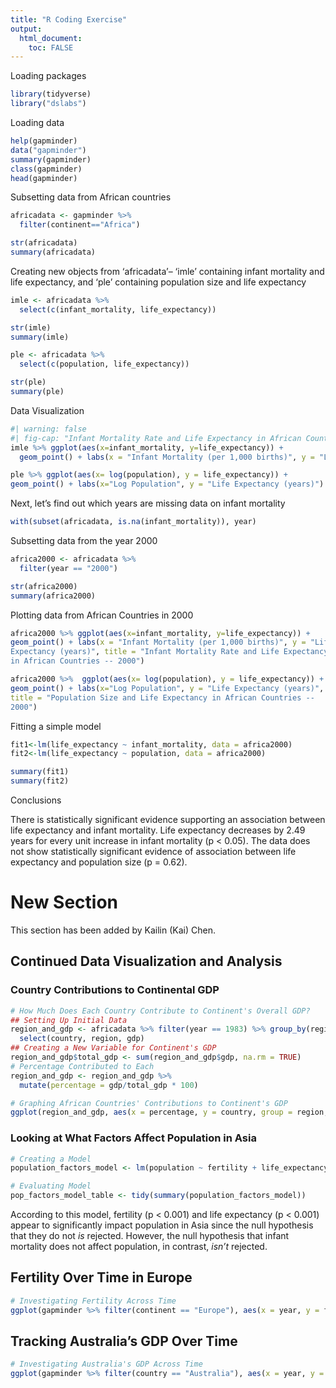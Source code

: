 ```yaml
---
title: "R Coding Exercise"
output:
  html_document:
    toc: FALSE
---
```


Loading packages

```r
library(tidyverse) 
library("dslabs")
```

Loading data

```r
help(gapminder)
data("gapminder")
summary(gapminder)
class(gapminder)
head(gapminder)
```

Subsetting data from African countries

```r
africadata <- gapminder %>% 
  filter(continent=="Africa")

str(africadata)
summary(africadata)
```

Creating new objects from 'africadata'-- 'imle' containing infant mortality and life expectancy, and 'ple' containing population size and life expectancy

```r
imle <- africadata %>% 
  select(c(infant_mortality, life_expectancy))

str(imle)
summary(imle)

ple <- africadata %>% 
  select(c(population, life_expectancy))

str(ple)
summary(ple)

```

Data Visualization

```r
#| warning: false
#| fig-cap: "Infant Mortality Rate and Life Expectancy in African Countries -- 1960 - 2015"
imle %>% ggplot(aes(x=infant_mortality, y=life_expectancy)) + 
  geom_point() + labs(x = "Infant Mortality (per 1,000 births)", y = "Life Expectancy (years)")
```

```r
ple %>% ggplot(aes(x= log(population), y = life_expectancy)) + 
geom_point() + labs(x="Log Population", y = "Life Expectancy (years)")
```

Next, let's find out which years are missing data on infant mortality

```r
with(subset(africadata, is.na(infant_mortality)), year)
```

Subsetting data from the year 2000

```r
africa2000 <- africadata %>% 
  filter(year == "2000")

str(africa2000)
summary(africa2000)
```

Plotting data from African Countries in 2000

```r
africa2000 %>% ggplot(aes(x=infant_mortality, y=life_expectancy)) +
geom_point() + labs(x = "Infant Mortality (per 1,000 births)", y = "Life
Expectancy (years)", title = "Infant Mortality Rate and Life Expectancy
in African Countries -- 2000")

africa2000 %>%  ggplot(aes(x= log(population), y = life_expectancy)) +
geom_point() + labs(x="Log Population", y = "Life Expectancy (years)",
title = "Population Size and Life Expectancy in African Countries --
2000")
```

Fitting a simple model

```r
fit1<-lm(life_expectancy ~ infant_mortality, data = africa2000)
fit2<-lm(life_expectancy ~ population, data = africa2000)
```

```r
summary(fit1) 
summary(fit2)
```

Conclusions

There is statistically significant evidence supporting an association between life expectancy and infant mortality. Life expectancy decreases by 2.49 years for every unit increase in infant mortality (p \< 0.05). The data does not show statistically significant evidence of association between life expectancy and population size (p = 0.62).

# New Section

This section has been added by Kailin (Kai) Chen.

## Continued Data Visualization and Analysis

### Country Contributions to Continental GDP

```r
# How Much Does Each Country Contribute to Continent's Overall GDP?
## Setting Up Initial Data
region_and_gdp <- africadata %>% filter(year == 1983) %>% group_by(region, gdp) %>% 
  select(country, region, gdp)
## Creating a New Variable for Continent's GDP
region_and_gdp$total_gdp <- sum(region_and_gdp$gdp, na.rm = TRUE)
# Percentage Contributed to Each 
region_and_gdp <- region_and_gdp %>%
  mutate(percentage = gdp/total_gdp * 100)

# Graphing African Countries' Contributions to Continent's GDP
ggplot(region_and_gdp, aes(x = percentage, y = country, group = region, fill = region)) + geom_col() + labs(x = "Percentage Contributed to Continent's GDP", y = "Nation", title = "Each Nation's Contribution to Continent's GDP in 1983")

```

### Looking at What Factors Affect Population in Asia

```r
# Creating a Model
population_factors_model <- lm(population ~ fertility + life_expectancy + infant_mortality, data = gapminder %>% filter(continent == "Asia"))

# Evaluating Model
pop_factors_model_table <- tidy(summary(population_factors_model))
```

According to this model, fertility (p \< 0.001) and life expectancy (p \< 0.001) appear to significantly impact population in Asia since the null hypothesis that they do not *is* rejected. However, the null hypothesis that infant mortality does not affect population, in contrast, *isn't* rejected.

## Fertility Over Time in Europe
```r
# Investigating Fertility Across Time
ggplot(gapminder %>% filter(continent == "Europe"), aes(x = year, y = fertility, group = region, color = region)) + geom_point() + labs(x = "Year", y = "Fertility Rate", title = "Fertility Over Time in Europe")
```
## Tracking Australia's GDP Over Time
```r
# Investigating Australia's GDP Across Time
ggplot(gapminder %>% filter(country == "Australia"), aes(x = year, y = gdp, color = year)) + geom_point() + geom_line() + labs(x = "Year", y = "GDP", title = "GDP Over Time for Australia")
```

